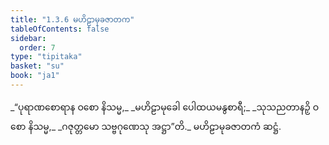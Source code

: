 ```yaml
---
title: "1.3.6 မဟိဠာမုခဇာတက"
tableOfContents: false
sidebar:
  order: 7
type: "tipitaka"
basket: "su"
book: "ja1"
---
```



<DynamicBreadcrumb />

<Division number="26" book="ja1">

<Paragraph number="56" type="verses" book="ja1">
_“ပုရာဏစောရာန ဝစော နိသမ္မ,_  
_မဟိဠာမုခေါ ပေါထယမနွစာရီ;_  
_သုသညတာနဉှိ ဝစော နိသမ္မ,_  
_ဂဇုတ္တမော သဗ္ဗဂုဏေသု အဋ္ဌာ”တိ._  


</Paragraph>
</Division>

<Paragraph number="57" type="center" book="ja1">
မဟိဠာမုခဇာတကံ ဆဋ္ဌံ.
</Paragraph>